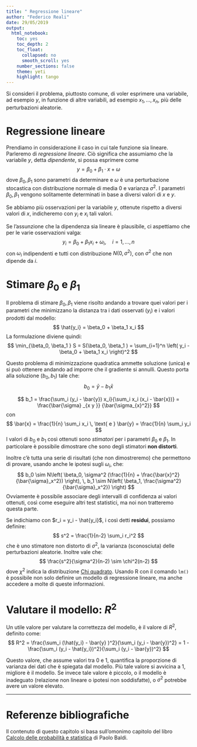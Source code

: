 ```yaml
---
title: " Regressione lineare"
author: "Federico Reali"
date: 29/05/2019
output: 
  html_notebook:
    toc: yes
    toc_depth: 2
    toc_float:
      collapsed: no
      smooth_scroll: yes
    number_sections: false
    theme: yeti
    highlight: tango
---
```


Si consideri il problema, piuttosto comune, di voler esprimere  una variabile, ad esempio $y$, in funzione di altre variabili, ad esempio $x_1, \dots , x_n$, più delle perturbazioni aleatorie.

# Regressione lineare

Prendiamo in considerazione il caso in cui tale funzione sia lineare. Parleremo di *regressione lineare*. Ciò significa che assumiamo che la variabile $y$, detta *dipendente*, si possa esprimere come 
$$
y = \beta_0 + \beta_1 \cdot x + \omega
$$
dove $\beta_0, \beta_1$ sono parametri da determinare e  $\omega$ è una perturbazione stocastica con distribuzione normale di media 0 e varianza $\sigma^2$. I parametri $\beta_0, \beta_1$ vengono solitamente determinati in base a diversi valori di $x$ e $y$.

Se abbiamo più osservazioni per la variabile $y$, ottenute rispetto a diversi valori di $x$, indicheremo con $y_i$ e $x_i$ tali valori.

Se l'assunzione che la dipendenza sia lineare è plausibile, ci aspettiamo che per le varie osservazioni valga:
$$
y_i = \beta_0 + \beta_1 x_i + \omega_i, \quad i= 1, \dots , n
$$
con $\omega_i$ indipendenti e tutti con distribuzione $N(0,\sigma^2)$, con $\sigma^2$ che non dipende da $i$.

# Stimare $\beta_0$ e $\beta_1$

Il problema di stimare $\beta_0, \beta_1$ viene risolto andando a trovare quei valori per i parametri che minimizzano la distanza tra i dati osservati ($y_i$) e i valori prodotti dal modello:
$$
\hat{y_i} = \beta_0 + \beta_1 x_i
$$
La formulazione diviene quindi: 
$$
\min_{\beta_0, \beta_1 } S = S(\beta_0, \beta_1 ) = \sum_{i=1}^n \left( y_i - \beta_0 + \beta_1 x_i \right)^2
$$

Questo problema di minimizzazione quadratica ammette soluzione (unica) e si può ottenere andando ad imporre che il gradiente si annulli. Questo porta alla soluzione $(b_0, b_1)$ tale che:
$$
b_0  = \bar{y} - b_1 \bar{x}
$$


$$
b_1 = \frac{\sum_i (y_i - \bar{y}) x_i}{\sum_i x_i (x_i - \bar{x})} = \frac{\bar{\sigma}
_{x y }} {\bar{\sigma_{x}^2}}
$$
con
$$
 \bar{x} = \frac{1}{n} \sum_i x_i \, \text{ e } \bar{y} = \frac{1}{n} \sum_i y_i
$$
I valori di $b_0$ e $b_1$ così ottenuti sono _stimatori_ per i parametri $\beta_0$ e $\beta_1$. In particolare è possibile dimostrare che sono degli stimatori **non distorti**.

Inoltre c'è tutta una serie di risultati (che non dimostreremo) che permettono di provare, usando anche le ipotesi sugli $\omega_i$, che:
$$
b_0 \sim N\left( \beta_0, \sigma^2 (\frac{1}{n} + \frac{\bar{x}^2}{\bar{\sigma}_x^2}) \right), \, b_1 \sim N\left( \beta_1, \frac{\sigma^2}{\bar{\sigma}_x^2}) \right)
$$
Ovviamente è possibile associare degli intervalli di confidenza ai valori ottenuti, così come eseguire altri test statistici, ma noi non tratteremo questa parte.

Se indichiamo con $r_i = y_i - \hat{y_i}$, i così detti **residui**, possiamo definire:
$$
s^2 = \frac{1}{n-2} \sum_i r_i^2 
$$
che è uno stimatore non distorto di $\sigma^2$, la varianza (sconosciuta) delle perturbazioni aleatorie. Inoltre vale che:
$$
\frac{s^2}{\sigma^2}(n-2) \sim \chi^2(n-2)
$$
dove $\chi^2$ indica la distribuzione [Chi quadrato](https://it.wikipedia.org/wiki/Distribuzione_chi_quadrato).
Usando R con il comando `lm()` è possibile non solo definire un modello di regressione lineare, ma anche accedere a molte di queste informazioni.

# Valutare il modello: $R^2$

Un utile valore per valutare la correttezza del modello, è il valore di $R^2$, definito come:
$$
R^2 = \frac{\sum_i (\hat{y_i} - \bar{y} )^2}{\sum_i (y_i - \bar{y})^2} = 1 -\frac{\sum_i (y_i - \hat{y_i})^2}{\sum_i (y_i - \bar{y})^2} 
$$

Questo valore, che assume valori tra 0 e 1, quantifica la proporzione di varianza dei dati che è spiegata dal modello. Più tale valore si avvicina a 1, migliore è il modello. Se invece tale valore è piccolo, o il modello è inadeguato (relazione non lineare o ipotesi non soddisfatte), o $\sigma^2$ potrebbe avere un valore elevato.

-------------------

# Referenze bibliografiche
Il contenuto di questo capitolo si basa sull'omonimo capitolo del libro [ Calcolo delle probabilità e statistica](http://www.catalogo.mcgraw-hill.it/catLibro.asp?item_id=2557) di Paolo Baldi.